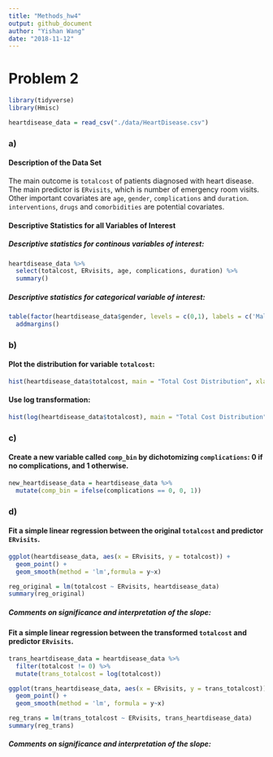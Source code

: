 ```yaml
---
title: "Methods_hw4"
output: github_document
author: "Yishan Wang"
date: "2018-11-12"
---
```


# Problem 2

```r
library(tidyverse)
library(Hmisc)
```

```r
heartdisease_data = read_csv("./data/HeartDisease.csv")
```

### a)

#### Description of the Data Set

The main outcome is `totalcost` of patients diagnosed with heart disease. The main predictor is `ERvisits`, which is number of emergency room visits. Other important covariates are `age`, `gender`, `complications` and `duration`. `interventions`, `drugs` and `comorbidities` are potential covariates.

#### Descriptive Statistics for all Variables of Interest

##### Descriptive statistics for continous variables of interest:

```r
heartdisease_data %>%
  select(totalcost, ERvisits, age, complications, duration) %>%
  summary()
```

##### Descriptive statistics for categorical variable of interest:

```r
table(factor(heartdisease_data$gender, levels = c(0,1), labels = c('Male','Female'))) %>%
  addmargins()
```

### b)

#### Plot the distribution for variable `totalcost`:

```r
hist(heartdisease_data$totalcost, main = "Total Cost Distribution", xlab = "Total Cost ($)", col.main = "red", col.lab = "blue")
```

#### Use log transformation:

```r
hist(log(heartdisease_data$totalcost), main = "Total Cost Distribution", xlab = "Total Cost ($)", col.main = "red", col.lab = "blue")
```

### c)

#### Create a new variable called `comp_bin` by dichotomizing `complications`: 0 if no complications, and 1 otherwise.

```r
new_heartdisease_data = heartdisease_data %>%
  mutate(comp_bin = ifelse(complications == 0, 0, 1))
```

### d)

#### Fit a simple linear regression between the original `totalcost` and predictor `ERvisits`.

```r
ggplot(heartdisease_data, aes(x = ERvisits, y = totalcost)) +
  geom_point() +
  geom_smooth(method = 'lm',formula = y~x)

reg_original = lm(totalcost ~ ERvisits, heartdisease_data)
summary(reg_original)
```

##### Comments on significance and interpretation of the slope: 


#### Fit a simple linear regression between the transformed `totalcost` and predictor `ERvisits`.

```r
trans_heartdisease_data = heartdisease_data %>%
  filter(totalcost != 0) %>%
  mutate(trans_totalcost = log(totalcost)) 

ggplot(trans_heartdisease_data, aes(x = ERvisits, y = trans_totalcost)) +
  geom_point() +
  geom_smooth(method = 'lm', formula = y~x)

reg_trans = lm(trans_totalcost ~ ERvisits, trans_heartdisease_data)
summary(reg_trans)
```

##### Comments on significance and interpretation of the slope: 

